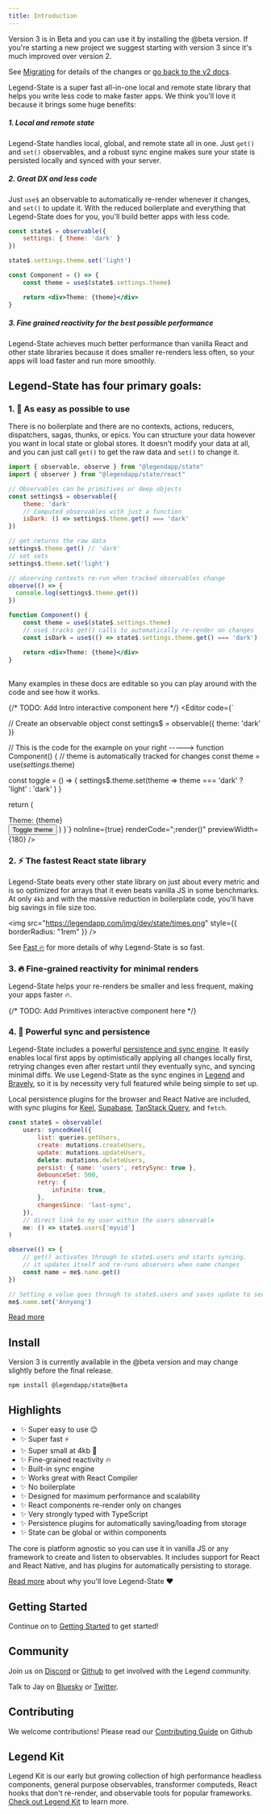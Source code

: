 ```yaml
---
title: Introduction
---
```


<Callout type="warn">
Version 3 is in Beta and you can use it by installing the @beta version. If you're starting a new project we suggest starting with version 3 since it's much improved over version 2.

See [Migrating](../other/migrating) for details of the changes or [go back to the v2 docs](../../../v2).
</Callout>

Legend-State is a super fast all-in-one local and remote state library that helps you write less code to make faster apps. We think you'll love it because it brings some huge benefits:

##### 1. Local and remote state

Legend-State handles local, global, and remote state all in one. Just `get()` and `set()` observables, and a robust sync engine makes sure your state is persisted locally and synced with your server.

##### 2. Great DX and less code

Just `use$` an observable to automatically re-render whenever it changes, and `set()` to update it. With the reduced boilerplate and everything that Legend-State does for you, you'll build better apps with less code.

```jsx
const state$ = observable({
    settings: { theme: 'dark' }
})

state$.settings.theme.set('light')

const Component = () => {
    const theme = use$(state$.settings.theme)

    return <div>Theme: {theme}</div>
}
```

##### 3. Fine grained reactivity for the best possible performance

Legend-State achieves much better performance than vanilla React and other state libraries because it does smaller re-renders less often, so your apps will load faster and run more smoothly.


## Legend-State has four primary goals:

### 1. 🦄 As easy as possible to use

There is no boilerplate and there are no contexts, actions, reducers, dispatchers, sagas, thunks, or epics. You can structure your data however you want in local state or global stores. It doesn't modify your data at all, and you can just call `get()` to get the raw data and `set()` to change it.

```jsx
import { observable, observe } from "@legendapp/state"
import { observer } from "@legendapp/state/react"

// Observables can be primitives or deep objects
const settings$ = observable({
    theme: 'dark'
    // Computed observables with just a function
    isDark: () => settings$.theme.get() === 'dark'
})

// get returns the raw data
settings$.theme.get() // 'dark'
// set sets
settings$.theme.set('light')

// observing contexts re-run when tracked observables change
observe(() => {
  console.log(settings$.theme.get())
})

function Component() {
    const theme = use$(state$.settings.theme)
    // use$ tracks get() calls to automatically re-render on changes
    const isDark = use$(() => state$.settings.theme.get() === 'dark')

    return <div>Theme: {theme}</div>
}
```

<br />

<Callout title="Live editable">
Many examples in these docs are editable so you can play around with the code and see how it works.
</Callout>

{/* TODO: Add Intro interactive component here */}
<Editor
  code={`

// Create an observable object
const settings$ = observable({ theme: 'dark' })

// This is the code for the example on your right ----->
function Component() {
  // theme is automatically tracked for changes
  const theme = use$(settings$.theme)

  const toggle = () => {
    settings$.theme.set(theme =>
      theme === 'dark' ? 'light' : 'dark'
    )
  }

  return (
    <Box theme={theme}>
      <div>Theme: {theme}</div>
      <Button theme={theme} onClick={toggle}>
        Toggle theme
      </Button>
    </Box>
  )
}`}
  noInline={true}
  renderCode=";render(<Component />)"
  previewWidth={180}
/>

### 2. ⚡️ The fastest React state library

Legend-State beats every other state library on just about every metric and is so optimized for arrays that it even beats vanilla JS in some benchmarks. At only `4kb` and with the massive reduction in boilerplate code, you'll have big savings in file size too.

<img
  src="https://legendapp.com/img/dev/state/times.png"
  style={{ borderRadius: "1rem" }}
/>

See [Fast 🔥](../fast) for more details of why Legend-State is so fast.

### 3. 🔥 Fine-grained reactivity for minimal renders

Legend-State helps your re-renders be smaller and less frequent, making your apps faster 🔥.

{/* TODO: Add Primitives interactive component here */}

### 4. 💾 Powerful sync and persistence

Legend-State includes a powerful [persistence and sync engine](../sync/persist-sync). It easily enables local first apps by optimistically applying all changes locally first, retrying changes even after restart until they eventually sync, and syncing minimal diffs. We use Legend-State as the sync engines in [Legend](https://legendapp.com) and [Bravely](https://bravely.io), so it is by necessity very full featured while being simple to set up.

Local persistence plugins for the browser and React Native are included, with sync plugins for [Keel](https://www.keel.so), [Supabase](https://www.supabase.com), [TanStack Query](https://tanstack.com/query), and `fetch`.

```js
const state$ = observable(
    users: syncedKeel({
        list: queries.getUsers,
        create: mutations.createUsers,
        update: mutations.updateUsers,
        delete: mutations.deleteUsers,
        persist: { name: 'users', retrySync: true },
        debounceSet: 500,
        retry: {
            infinite: true,
        },
        changesSince: 'last-sync',
    }),
    // direct link to my user within the users observable
    me: () => state$.users['myuid']
)

observe(() => {
    // get() activates through to state$.users and starts syncing.
    // it updates itself and re-runs observers when name changes
    const name = me$.name.get()
})

// Setting a value goes through to state$.users and saves update to server
me$.name.set('Annyong')
```

[Read more](../sync/persist-sync)

## Install

Version 3 is currently available in the @beta version and may change slightly before the final release.

```npm
npm install @legendapp/state@beta
```

## Highlights

- ✨ Super easy to use 😌
- ✨ Super fast ⚡️
- ✨ Super small at 4kb 🐥
- ✨ Fine-grained reactivity 🔥
- ✨ Built-in sync engine
- ✨ Works great with React Compiler
- ✨ No boilerplate
- ✨ Designed for maximum performance and scalability
- ✨ React components re-render only on changes
- ✨ Very strongly typed with TypeScript
- ✨ Persistence plugins for automatically saving/loading from storage
- ✨ State can be global or within components

The core is platform agnostic so you can use it in vanilla JS or any framework to create and listen to observables. It includes support for React and React Native, and has plugins for automatically persisting to storage.

[Read more](../why) about why you'll love Legend-State ❤️


## Getting Started

Continue on to [Getting Started](../getting-started) to get started!

## Community

Join us on [Discord](https://discord.gg/5CBaNtADNX) or [Github](https://github.com/LegendApp/legend-state) to get involved with the Legend community.

Talk to Jay on [Bluesky](https://bsky.app/profile/jayz.us) or [Twitter](https://twitter.com/jmeistrich).

## Contributing

We welcome contributions! Please read our [Contributing Guide](https://github.com/LegendApp/legend-state) on Github

## Legend Kit

Legend Kit is our early but growing collection of high performance headless components, general purpose observables, transformer computeds, React hooks that don't re-render, and observable tools for popular frameworks. [Check out Legend Kit](https://www.legendapp.com/kit) to learn more.